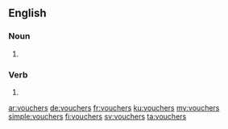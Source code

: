 ==English==

===Noun===
{{head|en|plural}}

# {{plural of|voucher|lang=en}}

===Verb===
{{head|en}}

# {{en-third-person singular of|voucher}}

[[ar:vouchers]]
[[de:vouchers]]
[[fr:vouchers]]
[[ku:vouchers]]
[[my:vouchers]]
[[simple:vouchers]]
[[fi:vouchers]]
[[sv:vouchers]]
[[ta:vouchers]]